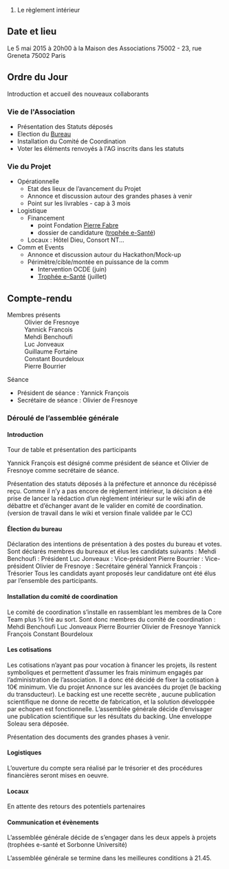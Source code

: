 # Le règlement intérieur

==Date et lieu ==
Le 5 mai 2015 à 20h00 à la Maison des Associations 75002 - 
23, rue Greneta 75002 Paris

== Ordre du Jour ==
Introduction et accueil des nouveaux collaborants

=== Vie de l'Association ===

* Présentation des Statuts déposés
* Election du [[Bureau]]
* Installation du Comité de Coordination
* Voter les éléments renvoyés à l'AG inscrits dans les statuts

=== Vie du Projet ===

* Opérationnelle
** Etat des lieux de l’avancement du Projet
** Annonce et discussion autour des grandes phases à venir
** Point sur les livrables - cap à 3 mois 
* Logistique
** Financement 
*** point Fondation [[Pierre Fabre]]
*** dossier de candidature ([[trophée e-Santé]]) 
** Locaux : Hôtel Dieu, Consort NT...
* Comm et Events
** Annonce et discussion autour du Hackathon/Mock-up 
** Périmètre/cible/montée en puissance de la comm 
*** Intervention OCDE (juin)
*** [[Trophée e-Santé]] (juillet)

== Compte-rendu ==

; Membres présents 
: Olivier de Fresnoye
: Yannick Francois
: Mehdi Benchoufi
: Luc Jonveaux
: Guillaume Fortaine
: Constant Bourdeloux 
: Pierre Bourrier

; Séance
* Président de séance : Yannick François
* Secrétaire de séance : Olivier de Fresnoye

=== Déroulé de l’assemblée générale ===

==== Introduction ====

Tour de table et présentation des participants

Yannick François est désigné comme président de séance et Olivier de Fresnoye comme secrétaire de séance. 

Présentation des statuts déposés à la préfecture et annonce du récépissé reçu. 
Comme il n’y a pas encore de règlement intérieur, la décision a été prise de lancer la rédaction d’un règlement intérieur sur le wiki afin de débattre et d’échanger avant de le valider en comité de coordination. (version de travail dans le wiki et version finale validée par le CC)

==== Élection du bureau ====
Déclaration des intentions de présentation à des postes du bureau et votes. Sont déclarés membres du bureaux et élus les candidats suivants : 
Mehdi Benchoufi : Président
Luc Jonveaux : Vice-président
Pierre Bourrier : Vice-président 
Olivier de Fresnoye : Secrétaire général
Yannick François : Trésorier 
Tous les candidats ayant proposés leur candidature ont été élus par l’ensemble des participants. 

==== Installation du comité de coordination ====
Le comité de coordination s’installe en rassemblant les membres de la Core Team plus ⅓ tiré au sort. 
Sont donc membres du comité de coordination : 
Mehdi Benchoufi 
Luc Jonveaux 
Pierre Bourrier
Olivier de Fresnoye 
Yannick François 
Constant Bourdeloux 

==== Les cotisations ====
Les cotisations n’ayant pas pour vocation à financer les projets, ils restent symboliques et permettent d’assumer les frais minimum engagés par l’administration de l’association. 
Il a donc été décidé de fixer la cotisation à 10€ minimum. 
Vie du projet 
Annonce sur les avancées du projet (le backing du transducteur). Le backing est une recette secrète , aucune publication scientifique ne donne de recette de fabrication, et la solution développée par echopen est fonctionnelle. 
L’assemblée générale décide d’envisager une publication scientifique sur les résultats du backing. Une enveloppe Soleau sera déposée. 

Présentation des documents des grandes phases à venir. 

==== Logistiques ====
L’ouverture du compte sera réalisé par le trésorier et des procédures financières seront mises en oeuvre. 

==== Locaux ====
En attente des retours des potentiels partenaires 

==== Communication et évènements ====
L’assemblée générale décide de s’engager dans les deux appels à projets (trophées e-santé et Sorbonne Université)

L’assemblée générale se termine dans les meilleures conditions à 21.45.